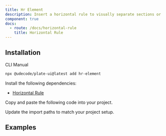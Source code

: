 ```yaml
---
title: Hr Element
description: Insert a horizontal rule to visually separate sections or content.
component: true
docs:
  - route: /docs/horizontal-rule
    title: Horizontal Rule
---
```


## Installation

<Tabs defaultValue="cli">

<TabsList>
<TabsTrigger value="cli">CLI</TabsTrigger>
<TabsTrigger value="manual">Manual</TabsTrigger>
</TabsList>
<TabsContent value="cli">

```bash
npx @udecode/plate-ui@latest add hr-element
```

</TabsContent>

<TabsContent value="manual">

<Steps>

<Step>

Install the following dependencies:

- [Horizontal Rule](/docs/horizontal-rule)

</Step>

<Step>

Copy and paste the following code into your project.

</Step>

<ComponentSource name="hr-element" />

<Step>

Update the import paths to match your project setup.

</Step>

</Steps>

</TabsContent>

</Tabs>

## Examples

<ComponentPreview name="playground-demo" id="hr" />

<ComponentSource src="../../templates/plate-playground-template/src/lib/plate/plate-plugins.ts" />
